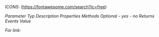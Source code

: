 ICONS: (https://fontawesome.com/search?ic=free)

<i className="fa-solid fa-hashtag"/> Parameter
<i className="fa-solid fa-font"/> Typ
<i className="fa-solid fa-list"/> Description
<i className="fa-solid fa-pen"/> Properties
<i className="fa-solid fa-boxes-stacked"/> Methods
<i className="fa-solid fa-flask"/> Optional
<i className="fa-solid fa-xmark"/> - yes
<i className="fa-solid fa-check"/> - no
<i className="fa-solid fa-arrow-right-from-bracket"/> Returns
<i className="fa-regular fa-calendar"/> Events
<i className="fa-solid fa-bars"/> Value

For link: <i className="fa-solid fa-arrow-up-right-from-square"/>

